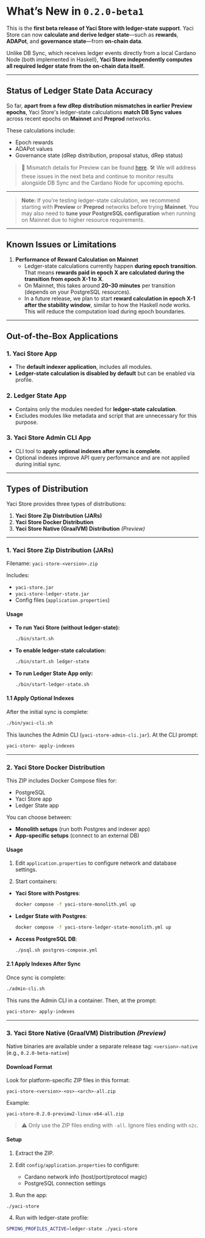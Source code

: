 # What’s New in `0.2.0-beta1`

This is the **first beta release of Yaci Store with ledger-state support**. Yaci Store can now **calculate and derive ledger state**—such as **rewards**, **ADAPot**, and **governance state**—from **on-chain data**.

Unlike DB Sync, which receives ledger events directly from a local Cardano Node (both implemented in Haskell), **Yaci Store independently computes all required ledger state from the on-chain data itself.**

---

## Status of Ledger State Data Accuracy

So far, **apart from a few dRep distribution mismatches in earlier Preview epochs**, Yaci Store's ledger-state calculations **match DB Sync values** across recent epochs on **Mainnet** and **Preprod** networks.

These calculations include:
- Epoch rewards
- ADAPot values
- Governance state (dRep distribution, proposal status, dRep status)

> 🔎 Mismatch details for Preview can be found [here](./preview-drep-distr-mismatch-summary.mdx).
> 🛠 We will address these issues in the next beta and continue to monitor results alongside DB Sync and the Cardano Node for upcoming epochs.

---

> **Note:**
> If you're testing ledger-state calculation, we recommend starting with **Preview** or **Preprod** networks before trying **Mainnet**.
> You may also need to **tune your PostgreSQL configuration** when running on Mainnet due to higher resource requirements.

---

## Known Issues or Limitations

1. **Performance of Reward Calculation on Mainnet**
   - Ledger-state calculations currently happen **during epoch transition**.
     That means **rewards paid in epoch X are calculated during the transition from epoch X-1 to X**.
   - On Mainnet, this takes around **20–30 minutes** per transition (depends on your PostgreSQL resources).
   - In a future release, we plan to start **reward calculation in epoch X-1 after the stability window**, similar to how the Haskell node works.
     This will reduce the computation load during epoch boundaries.

---

## Out-of-the-Box Applications

### 1. **Yaci Store App**
- The **default indexer application**, includes all modules.
- **Ledger-state calculation is disabled by default** but can be enabled via profile.

### 2. **Ledger State App**
- Contains only the modules needed for **ledger-state calculation**.
- Excludes modules like metadata and script that are unnecessary for this purpose.

### 3. **Yaci Store Admin CLI App**
- CLI tool to **apply optional indexes after sync is complete**.
- Optional indexes improve API query performance and are not applied during initial sync.

---

## Types of Distribution

Yaci Store provides three types of distributions:

1. **Yaci Store Zip Distribution (JARs)**
2. **Yaci Store Docker Distribution**
3. **Yaci Store Native (GraalVM) Distribution** *(Preview)*

---

### 1. Yaci Store Zip Distribution (JARs)

Filename: `yaci-store-<version>.zip`

Includes:
- `yaci-store.jar`
- `yaci-store-ledger-state.jar`
- Config files (`application.properties`)

#### Usage

- **To run Yaci Store (without ledger-state):**
  ```bash
  ./bin/start.sh
  ```

- **To enable ledger-state calculation:**
  ```bash
  ./bin/start.sh ledger-state
  ```

- **To run Ledger State App only:**
  ```bash
  ./bin/start-ledger-state.sh
  ```

#### 1.1 Apply Optional Indexes

After the initial sync is complete:

```bash
./bin/yaci-cli.sh
```

This launches the Admin CLI (`yaci-store-admin-cli.jar`). At the CLI prompt:

```bash
yaci-store> apply-indexes
```

---

### 2. Yaci Store Docker Distribution

This ZIP includes Docker Compose files for:
- PostgreSQL
- Yaci Store app
- Ledger State app

You can choose between:
- **Monolith setups** (run both Postgres and indexer app)
- **App-specific setups** (connect to an external DB)

#### Usage

1. Edit `application.properties` to configure network and database settings.

2. Start containers:

- **Yaci Store with Postgres**:
  ```bash
  docker compose -f yaci-store-monolith.yml up
  ```

- **Ledger State with Postgres**:
  ```bash
  docker compose -f yaci-store-ledger-state-monolith.yml up
  ```

- **Access PostgreSQL DB**:
  ```bash
  ./psql.sh postgres-compose.yml
  ```

#### 2.1 Apply Indexes After Sync

Once sync is complete:

```bash
./admin-cli.sh
```

This runs the Admin CLI in a container. Then, at the prompt:

```bash
yaci-store> apply-indexes
```

---

### 3. Yaci Store Native (GraalVM) Distribution *(Preview)*

Native binaries are available under a separate release tag:
`<version>-native` (e.g., `0.2.0-beta-native`)

#### Download Format

Look for platform-specific ZIP files in this format:

```text
yaci-store-<version>-<os>-<arch>-all.zip
```

Example:

```text
yaci-store-0.2.0-preview2-linux-x64-all.zip
```

> ⚠️ Only use the ZIP files ending with `-all`.
> Ignore files ending with `n2c`.

#### Setup

1. Extract the ZIP.
2. Edit `config/application.properties` to configure:
   - Cardano network info (host/port/protocol magic)
   - PostgreSQL connection settings

3. Run the app:

```bash
./yaci-store
```

4. Run with ledger-state profile:

```bash
SPRING_PROFILES_ACTIVE=ledger-state ./yaci-store
```
